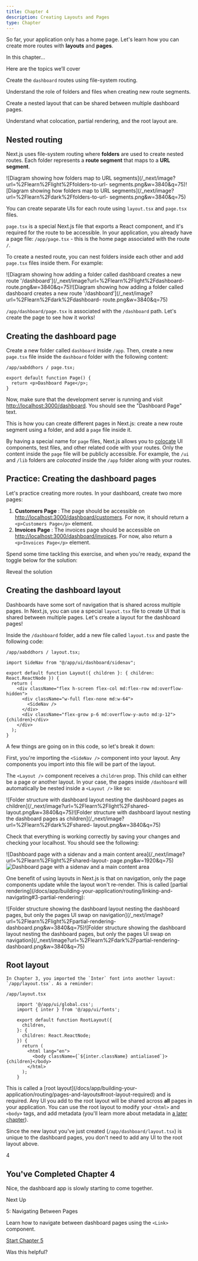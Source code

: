 ```yaml
---
title: Chapter 4
description: Creating Layouts and Pages
type: Chapter
---
```


So far, your application only has a home page. Let's learn how you can create
more routes with **layouts** and **pages**.

In this chapter...

Here are the topics we’ll cover

Create the `dashboard` routes using file-system routing.

Understand the role of folders and files when creating new route segments.

Create a nested layout that can be shared between multiple dashboard pages.

Understand what colocation, partial rendering, and the root layout are.

## Nested routing

Next.js uses file-system routing where **folders** are used to create nested
routes. Each folder represents a **route segment** that maps to a **URL
segment**.

![Diagram showing how folders map to URL
segments](/\_next/image?url=%2Flearn%2Flight%2Ffolders-to-url-
segments.png&w=3840&q=75)![Diagram showing how folders map to URL
segments](/\_next/image?url=%2Flearn%2Fdark%2Ffolders-to-url-
segments.png&w=3840&q=75)

You can create separate UIs for each route using `layout.tsx` and `page.tsx`
files.

`page.tsx` is a special Next.js file that exports a React component, and it's
required for the route to be accessible. In your application, you already have
a page file: `/app/page.tsx` \- this is the home page associated with the
route `/`.

To create a nested route, you can nest folders inside each other and add
`page.tsx` files inside them. For example:

![Diagram showing how adding a folder called dashboard creates a new route
'/dashboard'](/\_next/image?url=%2Flearn%2Flight%2Fdashboard-
route.png&w=3840&q=75)![Diagram showing how adding a folder called dashboard
creates a new route
'/dashboard'](/\_next/image?url=%2Flearn%2Fdark%2Fdashboard-
route.png&w=3840&q=75)

`/app/dashboard/page.tsx` is associated with the `/dashboard` path. Let's
create the page to see how it works!

## Creating the dashboard page

Create a new folder called `dashboard` inside `/app`. Then, create a new
`page.tsx` file inside the `dashboard` folder with the following content:

```tsx
/app/aabddhors / page.tsx;

export default function Page() {
  return <p>Dashboard Page</p>;
}
```

Now, make sure that the development server is running and visit
<http://localhost:3000/dashboard>[](http://localhost:3000/dashboard). You
should see the "Dashboard Page" text.

This is how you can create different pages in Next.js: create a new route
segment using a folder, and add a `page` file inside it.

By having a special name for `page` files, Next.js allows you to
[colocate](/docs/app/building-your-application/routing#colocation) UI
components, test files, and other related code with your routes. Only the
content inside the `page` file will be publicly accessible. For example, the
`/ui` and `/lib` folders are _colocated_ inside the `/app` folder along with
your routes.

## Practice: Creating the dashboard pages

Let's practice creating more routes. In your dashboard, create two more pages:

1. **Customers Page** : The page should be accessible on <http://localhost:3000/dashboard/customers>[](http://localhost:3000/dashboard/customers). For now, it should return a `<p>Customers Page</p>` element.
2. **Invoices Page** : The invoices page should be accessible on <http://localhost:3000/dashboard/invoices>[](http://localhost:3000/dashboard/invoices). For now, also return a `<p>Invoices Page</p>` element.

Spend some time tackling this exercise, and when you're ready, expand the
toggle below for the solution:

Reveal the solution

## Creating the dashboard layout

Dashboards have some sort of navigation that is shared across multiple pages.
In Next.js, you can use a special `layout.tsx` file to create UI that is
shared between multiple pages. Let's create a layout for the dashboard pages!

Inside the `/dashboard` folder, add a new file called `layout.tsx` and paste
the following code:

```tsx
/app/aabddhors / layout.tsx;

import SideNav from "@/app/ui/dashboard/sidenav";

export default function Layout({ children }: { children: React.ReactNode }) {
  return (
    <div className="flex h-screen flex-col md:flex-row md:overflow-hidden">
      <div className="w-full flex-none md:w-64">
        <SideNav />
      </div>
      <div className="flex-grow p-6 md:overflow-y-auto md:p-12">{children}</div>
    </div>
  );
}
```

A few things are going on in this code, so let's break it down:

First, you're importing the `<SideNav />` component into your layout. Any
components you import into this file will be part of the layout.

The `<Layout />` component receives a `children` prop. This child can either
be a page or another layout. In your case, the pages inside `/dashboard` will
automatically be nested inside a `<Layout />` like so:

![Folder structure with dashboard layout nesting the dashboard pages as
children](/\_next/image?url=%2Flearn%2Flight%2Fshared-
layout.png&w=3840&q=75)![Folder structure with dashboard layout nesting the
dashboard pages as children](/\_next/image?url=%2Flearn%2Fdark%2Fshared-
layout.png&w=3840&q=75)

Check that everything is working correctly by saving your changes and checking
your localhost. You should see the following:

![Dashboard page with a sidenav and a main content
area](/\_next/image?url=%2Flearn%2Flight%2Fshared-layout-
page.png&w=1920&q=75)![Dashboard page with a sidenav and a main content
area](/_next/image?url=%2Flearn%2Fdark%2Fshared-layout-page.png&w=1920&q=75)

One benefit of using layouts in Next.js is that on navigation, only the page
components update while the layout won't re-render. This is called [partial
rendering](/docs/app/building-your-application/routing/linking-and-
navigating#3-partial-rendering):

![Folder structure showing the dashboard layout nesting the dashboard pages,
but only the pages UI swap on
navigation](/\_next/image?url=%2Flearn%2Flight%2Fpartial-rendering-
dashboard.png&w=3840&q=75)![Folder structure showing the dashboard layout
nesting the dashboard pages, but only the pages UI swap on
navigation](/\_next/image?url=%2Flearn%2Fdark%2Fpartial-rendering-
dashboard.png&w=3840&q=75)

## Root layout

```tsx
In Chapter 3, you imported the `Inter` font into another layout:
`/app/layout.tsx`. As a reminder:

/app/layout.tsx

    import '@/app/ui/global.css';
    import { inter } from '@/app/ui/fonts';

    export default function RootLayout({
      children,
    }: {
      children: React.ReactNode;
    }) {
      return (
        <html lang="en">
          <body className={`${inter.className} antialiased`}>{children}</body>
        </html>
      );
    }
```

This is called a [root layout](/docs/app/building-your-
application/routing/pages-and-layouts#root-layout-required) and is required.
Any UI you add to the root layout will be shared across **all** pages in your
application. You can use the root layout to modify your `<html>` and `<body>`
tags, and add metadata (you'll learn more about metadata in [a later
chapter](/learn/dashboard-app/adding-metadata)).

Since the new layout you've just created (`/app/dashboard/layout.tsx`) is
unique to the dashboard pages, you don't need to add any UI to the root layout
above.

4

## You've Completed Chapter 4

Nice, the dashboard app is slowly starting to come together.

Next Up

5: Navigating Between Pages

Learn how to navigate between dashboard pages using the `<Link>` component.

[Start Chapter 5](/learn/dashboard-app/navigating-between-pages)

Was this helpful?
